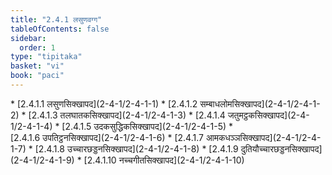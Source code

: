 ```yaml
---
title: "2.4.1 लसुणवग्ग"
tableOfContents: false
sidebar:
  order: 1
type: "tipitaka"
basket: "vi"
book: "paci"
---
```



<DynamicBreadcrumb />



<TableOfContents book="paci" section="2.4.1">
* [2.4.1.1 लसुणसिक्खापद](2-4-1/2-4-1-1)
* [2.4.1.2 सम्बाधलोमसिक्खापद](2-4-1/2-4-1-2)
* [2.4.1.3 तलघातकसिक्खापद](2-4-1/2-4-1-3)
* [2.4.1.4 जतुमट्ठकसिक्खापद](2-4-1/2-4-1-4)
* [2.4.1.5 उदकसुद्धिकसिक्खापद](2-4-1/2-4-1-5)
* [2.4.1.6 उपतिट्ठनसिक्खापद](2-4-1/2-4-1-6)
* [2.4.1.7 आमकधञ्ञसिक्खापद](2-4-1/2-4-1-7)
* [2.4.1.8 उच्चारछड्डनसिक्खापद](2-4-1/2-4-1-8)
* [2.4.1.9 दुतियौच्चारछड्डनसिक्खापद](2-4-1/2-4-1-9)
* [2.4.1.10 नच्चगीतसिक्खापद](2-4-1/2-4-1-10)
</TableOfContents>